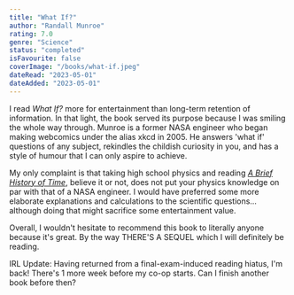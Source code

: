 ```yaml
---
title: "What If?"
author: "Randall Munroe"
rating: 7.0
genre: "Science"
status: "completed"
isFavourite: false
coverImage: "/books/what-if.jpeg"
dateRead: "2023-05-01"
dateAdded: "2023-05-01"
---
```


I read _What If?_ more for entertainment than long-term retention of information. In that light, the book served its purpose because I was smiling the whole way through. Munroe is a former NASA engineer who began making webcomics under the alias xkcd in 2005. He answers 'what if' questions of any subject, rekindles the childish curiosity in you, and has a style of humour that I can only aspire to achieve.

My only complaint is that taking high school physics and reading [*A Brief History of Time*](/bookshelf/a-brief-history-of-time), believe it or not, does not put your physics knowledge on par with that of a NASA engineer. I would have preferred some more elaborate explanations and calculations to the scientific questions… although doing that might sacrifice some entertainment value.

Overall, I wouldn't hesitate to recommend this book to literally anyone because it's great. By the way THERE'S A SEQUEL which I will definitely be reading.

IRL Update: Having returned from a final-exam-induced reading hiatus, I'm back! There's 1 more week before my co-op starts. Can I finish another book before then?